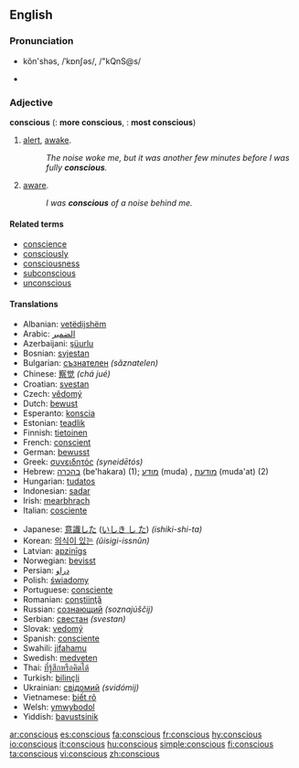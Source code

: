 ==English==

===Pronunciation===
*kŏn'shəs, /ˈkɒnʃəs/, /"kQnS@s/

*{{audio|en-us-conscious.ogg|Audio (US)}}

===Adjective===
'''conscious'''  ({{compar}}: '''more conscious''', {{superl}}: '''most conscious''')

# [[alert]], [[awake]].
#:''The noise woke me, but it was another few minutes before I was fully '''conscious'''.''
# [[aware]].
#:''I was '''conscious''' of a noise behind me.''

====Related terms====
*[[conscience]]
*[[consciously]]
*[[consciousness]]
*[[subconscious]]
*[[unconscious]]

====Translations====
{{top}}
*Albanian: [[vetëdijshëm]]
*Arabic: [[الضمير]]
*Azerbaijani: [[şüurlu]]
*Bosnian: [[svjestan]]
*Bulgarian: [[съзнателен]] ''(săznatelen)''
*Chinese: [[察觉]] ''(chá jué)''
*Croatian: [[svestan]]
*Czech: [[vědomý]]
*Dutch: [[bewust]]
*Esperanto: [[konscia]]
*Estonian: [[teadlik]]
*Finnish: [[tietoinen]]
*French: [[conscient]]
*German: [[bewusst]]
*Greek: [[συνειδητός]] ''(syneidētós)''
*Hebrew: [[בהכרה]] (be'hakara) (1); [[מודע]] (muda) {{m}}, [[מודעת]] (muda'at) {{f}} (2)
*Hungarian: [[tudatos]]
*Indonesian: [[sadar]]
*Irish: [[mearbhrach]]
*Italian: [[cosciente]]
{{mid}}
*Japanese: [[意識した]] ([[いしき し た]]) ''(ishiki-shi-ta)''
*Korean: [[의식이 있는]] ''(ŭisigi-issnŭn)''
*Latvian: [[apzinīgs]]
*Norwegian: [[bevisst]]
*Persian: [[ﺩﺭﺍﻭ]]
*Polish: [[świadomy]]
*Portuguese: [[consciente]]
*Romanian: [[conştiinţă]]
*Russian: [[сознающий]] ''(soznajúščij)''
*Serbian: [[свестан]] ''(svestan)''
*Slovak: [[vedomý]]
*Spanish: [[consciente]]
*Swahili: [[jifahamu]]
*Swedish: [[medveten]]
*Thai: [[ที่รู้สึกหรือคิดได้]]
*Turkish: [[bilinçli]]
*Ukrainian: [[свідомий]] ''(svidómij)''
*Vietnamese: [[biết rõ]]
*Welsh: [[ymwybodol]]
*Yiddish: [[bavustsinik]]
{{bottom}}

[[ar:conscious]]
[[es:conscious]]
[[fa:conscious]]
[[fr:conscious]]
[[hy:conscious]]
[[io:conscious]]
[[it:conscious]]
[[hu:conscious]]
[[simple:conscious]]
[[fi:conscious]]
[[ta:conscious]]
[[vi:conscious]]
[[zh:conscious]]